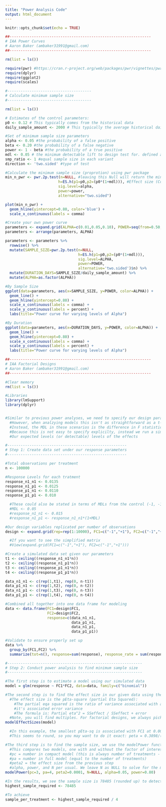 ```yaml
---
title: "Power Analysis Code"
output: html_document
---
```


```r
knitr::opts_chunk$set(echo = TRUE)
```

```r
##----------------------------------------------------------------
# IAA Power Curves
# Aaron Baker (ambaker31991@gmail.com)
##----------------------------------------------------------------

rm(list = ls())

require(pwr) #https://cran.r-project.org/web/packages/pwr/vignettes/pwr-vignette.html
require(dplyr)
require(ggplot2)
require(scales)

#--------------------------------------
# Calculate minimum sample size
#--------------------------------------

rm(list = ls())

# Estimates of the control parameters:
p0 <- 0.12 # This typically comes from the historical data
daily_sample_amount <- 2000 # This typically the average historical daily amount in the time period expecting to test

#Set of minimum sample size parameters
alpha <- 0.05 #the probability of a false positive
beta <- 0.20 #the probability of a false negative
power <- 1 - beta #the probability of a true positive
mdl <- 0.05 # the minimum detectable lift to design test for. defined as the % difference
smp_ratio <- 1 #equal sample size in each variant 
direction <- 'two.sided' #type of test

#Calculate the minimum sample size (proprotion) using pwr package
min_n_pwr <- pwr.2p.test(n=NULL, #leaving this Null will return the minimum sample required
                        h=ES.h(p1=p0,p2=(p0*(1+mdl))), #Effect size (Cohen's h) - https://en.wikipedia.org/wiki/Cohen%27s_h
                        sig.level=alpha, 
                        power=power, 
                        alternative="two.sided")

plot(min_n_pwr) + 
  geom_hline(yintercept=0.80, color='blue') + 
  scale_x_continuous(labels = comma)

#Create your own power curve
parameters <- expand.grid(ALPHA=c(0.01,0.05,0.10), POWER=seq(from=0.50,to=0.99,by=0.01))
parameters <- arrange(parameters, ALPHA)

parameters <- parameters %>% 
  rowwise() %>%
  mutate(SAMPLE_SIZE=pwr.2p.test(n=NULL,
                                 h=ES.h(p1=p0,p2=(p0*(1+mdl))),
                                 sig.level=ALPHA,
                                 power=POWER,
                                 alternative='two.sided')$n) %>%
  mutate(DURATION_DAYS=SAMPLE_SIZE/daily_sample_amount) %>%
  mutate(ALPHA=as.factor(ALPHA))

#By Sample Size
ggplot(data=parameters, aes(x=SAMPLE_SIZE, y=POWER, color=ALPHA)) +
  geom_line() +
  geom_hline(yintercept=0.80) + 
  scale_x_continuous(labels = comma) +
  scale_y_continuous(labels = percent) +
  labs(title="Power curve for varying levels of Alpha")

#By Duration
ggplot(data=parameters, aes(x=DURATION_DAYS, y=POWER, color=ALPHA)) +
  geom_line() +
  geom_hline(yintercept=0.80) + 
  scale_x_continuous(labels = comma) +
  scale_y_continuous(labels = percent) +
  labs(title="Power curve for varying levels of Alpha")
```

```r

##----------------------------------------------------------------
# IAA Factorial Designs 
# Aaron Baker (ambaker31991@gmail.com)
##----------------------------------------------------------------

#Clear memory
rm(list = ls())

#Libraries
library(lmSupport)
library(dplyr)


#Similar to previous power analyses, we need to specify our design parameters including MDL
  #However, when analzying models this isn't as straightforward as a t-test difference in means
  #Instead, the MDL in these scenarios is the difference in F statistics for a full and reduced model
  #Because this is not easy to specify explicilty, instead we run a simulation determine the effect size given
  #Our expected levels (or detectable) levels of the effects 

#------------------------------------------------------
# Step 1: Create data set under our response parameters
#------------------------------------------------------

#Total observations per treatment
n <- 100000

#Response Levels for each tratment 
response_n1_n1 <- 0.0135
response_n1_p1 <- 0.0125
response_p1_n1 <- 0.0110
response_p1_p1 <- 0.010

  #These could also be stated in terms of MDLs from the control (-1, -1) treatment
  #MDL <- 0.05
  #response_n1_n1 <- 0.015
  #response_n1_p1 <- response_n1_n1*(1+MDL)

#Our design variables replicated per number of observations
design <- expand.grid(rep=rep(1:10000), FC1=c("-1","+1"), FC2=c("-1","+1")) 

  #If you want to see the simplified matrix
  #View(expand.grid(FC1=c("-1","+1"), FC2=c("-1","+1"))) 

#Create a simulated data set given our parameters 
t1 <- ceiling((response_n1_n1*n))
t2 <- ceiling((response_n1_p1*n))
t3 <- ceiling((response_p1_n1*n))
t4 <- ceiling((response_p1_p1*n))

data_n1_n1 <- c(rep(1,t1), rep(0, n-t1))
data_p1_n1 <- c(rep(1,t2), rep(0, n-t2))
data_n1_p1 <- c(rep(1,t3), rep(0, n-t3))
data_p1_p1 <- c(rep(1,t4), rep(0, n-t4))

#Combined all together into one data frame for modeling
data <- data.frame(FC1=design$FC1,
                   FC2=design$FC2,
                   response=c(data_n1_n1,
                              data_p1_n1,
                              data_n1_p1,
                              data_p1_p1))

#Validate to ensure properly set up
data %>%
  group_by(FC1,FC2) %>%
  summarize(tot=n(), response=sum(response), response_rate = sum(response)/n())

#-------------------------------------------------------------
# Step 2: Conduct power analysis to find minimum sample size
#-------------------------------------------------------------

#The first step is to estimate a model using our simulated data
model = glm(response ~ FC1*FC2, data=data, family=c("binomial"))

#The second step is to find the effect size in our given data using the modelEffectSizes function
  #The effect size is the pEta-square (partial Eta Squared):
    #The partial eqa squared is the ratio of variance associated with an effect, plus that effect and 
    #it's associated error variance
    #The formula is: Partial eta^2 = SSeffect / SSeffect + error
  #Note, you will find multiples. For factorial designs, we always pick the lowest effect size
modelEffectSizes(model)

  #In this example, the smallest pEta-sq is associated with FC1 at 0.0001. 
  #This seems to round, so you may want to do it exact: peta = 0.3898/(0.3898+5105.5)

#The third step is to find the sample size, we use the modelPower function
  #This compares two models, one with and without the factor of interest (the one with lowest effect size)
  #pc = number in compact model (this is always number of treatments - 1)
  #pa = number in full model (equal to the number of treatments) 
  #peta2 = the effect size from the previous step
  #alpha, power, and N per usual. We leave N as NULL to solve for the minimum sample size
modelPower(pc=3, pa=4, peta2=0.0001, N=NULL, alpha=0.05, power=0.80)

#In the results, we see the sample size is 78485 (rounded up) to detect this single treatment
highest_sample_required <- 78485

#To achieve 
sample_per_treatment <- highest_sample_required / 4

```

